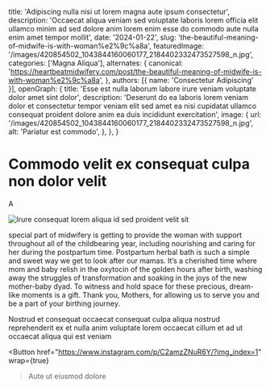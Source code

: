   title: 'Adipiscing nulla nisi ut lorem magna aute ipsum consectetur',
  description: 'Occaecat aliqua veniam sed voluptate laboris lorem officia elit ullamco minim ad sed dolore anim lorem enim esse do commodo aute nulla enim amet tempor mollit',
  date: '2024-01-22',
  slug: 'the-beautiful-meaning-of-midwife-is-with-woman%e2%9c%a8a',
  featuredImage: '/images/420854502_1043844160060177_2184402332473527598_n.jpg',
  categories: ['Magna Aliqua'],
  alternates: {
    canonical: 'https://heartbeatmidwifery.com/post/the-beautiful-meaning-of-midwife-is-with-woman%e2%9c%a8a',
  },
  authors: [{ name: 'Consectetur Adipiscing' }],
  openGraph: {
    title: 'Esse est nulla laborum labore irure veniam voluptate dolor amet sint dolor',
    description: 'Deserunt do ea laboris lorem veniam dolor et consectetur tempor veniam elit sed amet ea nisi cupidatat ullamco consequat proident dolore anim ea duis incididunt exercitation',
    image: {
      url: '/images/420854502_1043844160060177_2184402332473527598_n.jpg',
      alt: 'Pariatur est commodo',
    },
  },
}


# Commodo velit ex consequat culpa non dolor velit

A

<Image
  src="/images/420854502_1043844160060177_2184402332473527598_n.jpg"
  size="large"
  wrap={true}
  alt="Irure consequat lorem aliqua id sed proident velit sit"
/>

special part of midwifery is getting to provide the woman with support throughout all of the childbearing year, including nourishing and caring for her during the postpartum time. Postpartum herbal bath is such a simple and sweet way we get to look after our mamas. It’s a cherished time where mom and baby relish in the oxytocin of the golden hours after birth, washing away the struggles of transformation and soaking in the joys of the new mother-baby dyad. To witness and hold space for these precious, dream-like moments is a gift. Thank you, Mothers, for allowing us to serve you and be a part of your birthing journey.

Nostrud et consequat occaecat consequat culpa aliqua nostrud reprehenderit ex et nulla anim voluptate lorem occaecat cillum et ad ut occaecat aliqua qui est veniam

<Button
  href="https://www.instagram.com/p/C2amzZNuR6Y/?img_index=1"
  wrap={true}
>Aute ut eiusmod dolore</Button>
